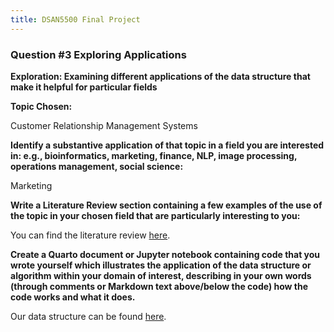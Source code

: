 ```yaml
---
title: DSAN5500 Final Project
---
```


### Question #3 Exploring Applications

**Exploration: Examining different applications of the data structure that make it helpful for particular fields**

**Topic Chosen:**

Customer Relationship Management Systems

**Identify a substantive application of that topic in a field you are interested in: e.g., bioinformatics, marketing, finance, NLP, image processing, operations management, social science:**

Marketing

**Write a Literature Review section containing a few examples of the use of the topic in your chosen field that are particularly interesting to you:**

You can find the literature review [here](litreview.qmd).

**Create a Quarto document or Jupyter notebook containing code that you wrote yourself which illustrates the application of the data structure or algorithm within your domain of interest, describing in your own words (through comments or Markdown text above/below the code) how the code works and what it does.**

Our data structure can be found [here](code.qmd).
